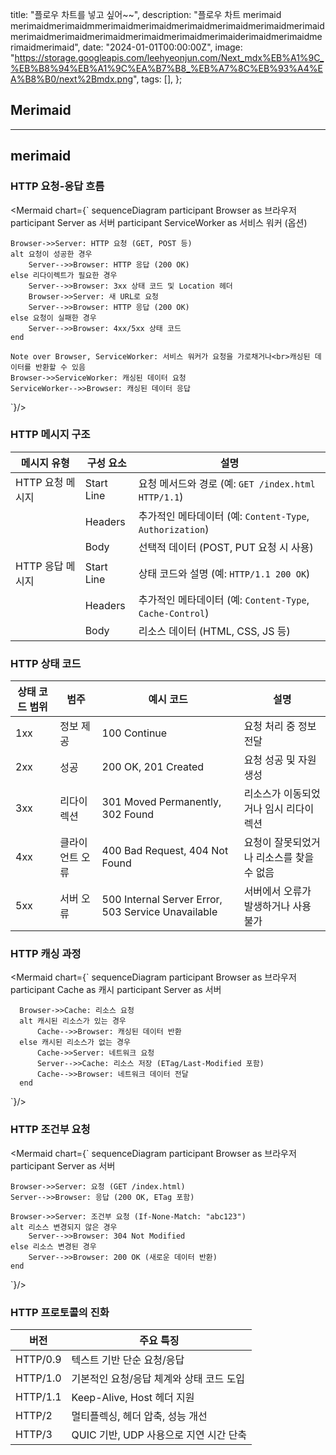 
  title: "플로우 차트를 넣고 싶어~~",
  description: "플로우 차트 merimaid merimaidmerimaidmmerimaidmerimaidmerimaidmerimaidmerimaidmerimaidmerimaidmerimaidmerimaidmerimaidmerimaidmerimaiderimaidmerimaidmerimaidmerimaid",
  date: "2024-01-01T00:00:00Z",
  image:
    "https://storage.googleapis.com/leehyeonjun.com/Next_mdx%EB%A1%9C_%EB%B8%94%EB%A1%9C%EA%B7%B8_%EB%A7%8C%EB%93%A4%EA%B8%B0/next%2Bmdx.png",
  tags: [],
};

## Merimaid

---
## merimaid


### HTTP 요청-응답 흐름

<Mermaid chart={`
  sequenceDiagram
    participant Browser as 브라우저
    participant Server as 서버
    participant ServiceWorker as 서비스 워커 (옵션)

    Browser->>Server: HTTP 요청 (GET, POST 등)
    alt 요청이 성공한 경우
        Server-->>Browser: HTTP 응답 (200 OK)
    else 리다이렉트가 필요한 경우
        Server-->>Browser: 3xx 상태 코드 및 Location 헤더
        Browser->>Server: 새 URL로 요청
        Server-->>Browser: HTTP 응답 (200 OK)
    else 요청이 실패한 경우
        Server-->>Browser: 4xx/5xx 상태 코드
    end

    Note over Browser, ServiceWorker: 서비스 워커가 요청을 가로채거나<br>캐싱된 데이터를 반환할 수 있음
    Browser->>ServiceWorker: 캐싱된 데이터 요청
    ServiceWorker-->>Browser: 캐싱된 데이터 응답
`}/>

### HTTP 메시지 구조

|메시지 유형|구성 요소|설명|
|---|---|---|
|HTTP 요청 메시지|Start Line|요청 메서드와 경로 (예: `GET /index.html HTTP/1.1`)|
||Headers|추가적인 메타데이터 (예: `Content-Type`, `Authorization`)|
||Body|선택적 데이터 (POST, PUT 요청 시 사용)|
|HTTP 응답 메시지|Start Line|상태 코드와 설명 (예: `HTTP/1.1 200 OK`)|
||Headers|추가적인 메타데이터 (예: `Content-Type`, `Cache-Control`)|
||Body|리소스 데이터 (HTML, CSS, JS 등)|

### HTTP 상태 코드

| 상태 코드 범위 | 범주            | 예시 코드            | 설명                     |
|---------------|----------------|--------------------|-------------------------|
| 1xx           | 정보 제공       | 100 Continue       | 요청 처리 중 정보 전달     |
| 2xx           | 성공           | 200 OK, 201 Created| 요청 성공 및 자원 생성    |
| 3xx           | 리다이렉션      | 301 Moved Permanently, 302 Found | 리소스가 이동되었거나 임시 리다이렉션 |
| 4xx           | 클라이언트 오류 | 400 Bad Request, 404 Not Found | 요청이 잘못되었거나 리소스를 찾을 수 없음 |
| 5xx           | 서버 오류       | 500 Internal Server Error, 503 Service Unavailable | 서버에서 오류가 발생하거나 사용 불가 |

### HTTP 캐싱 과정

<Mermaid chart={`
  sequenceDiagram
      participant Browser as 브라우저
      participant Cache as 캐시
      participant Server as 서버

      Browser->>Cache: 리소스 요청
      alt 캐시된 리소스가 있는 경우
          Cache-->>Browser: 캐싱된 데이터 반환
      else 캐시된 리소스가 없는 경우
          Cache->>Server: 네트워크 요청
          Server-->>Cache: 리소스 저장 (ETag/Last-Modified 포함)
          Cache-->>Browser: 네트워크 데이터 전달
      end
`}/>

### HTTP 조건부 요청

<Mermaid chart={`
  sequenceDiagram
    participant Browser as 브라우저
    participant Server as 서버

    Browser->>Server: 요청 (GET /index.html)
    Server-->>Browser: 응답 (200 OK, ETag 포함)

    Browser->>Server: 조건부 요청 (If-None-Match: "abc123")
    alt 리소스 변경되지 않은 경우
        Server-->>Browser: 304 Not Modified
    else 리소스 변경된 경우
        Server-->>Browser: 200 OK (새로운 데이터 반환)
    end
`}/>

### HTTP 프로토콜의 진화

| 버전     | 주요 특징                                     |
|----------|----------------------------------------------|
| HTTP/0.9 | 텍스트 기반 단순 요청/응답                    |
| HTTP/1.0 | 기본적인 요청/응답 체계와 상태 코드 도입         |
| HTTP/1.1 | Keep-Alive, Host 헤더 지원                   |
| HTTP/2   | 멀티플렉싱, 헤더 압축, 성능 개선               |
| HTTP/3   | QUIC 기반, UDP 사용으로 지연 시간 단축          |